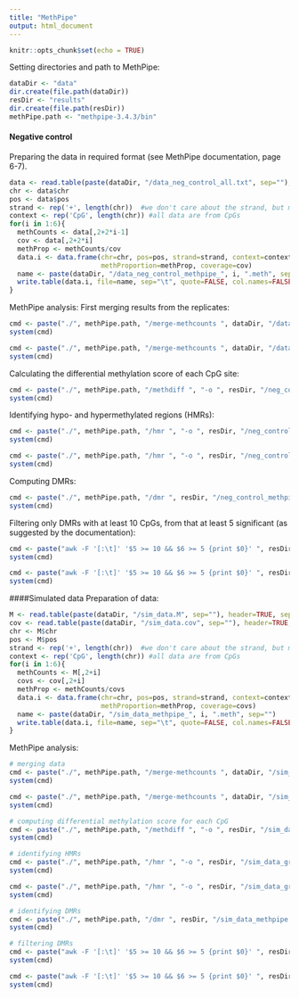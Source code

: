 ```yaml
---
title: "MethPipe"
output: html_document
---
```


```r
knitr::opts_chunk$set(echo = TRUE)
```

Setting directories and path to MethPipe:
```r
dataDir <- "data"
dir.create(file.path(dataDir))
resDir <- "results"
dir.create(file.path(resDir))
methPipe.path <- "methpipe-3.4.3/bin"
```

#### Negative control
Preparing the data in required format (see MethPipe documentation, page 6-7).
```r
data <- read.table(paste(dataDir, "/data_neg_control_all.txt", sep=""), header=TRUE, sep="\t")
chr <- data$chr
pos <- data$pos
strand <- rep('+', length(chr))  #we don't care about the strand, but methpipe requires it
context <- rep('CpG', length(chr)) #all data are from CpGs
for(i in 1:6){
  methCounts <- data[,2+2*i-1]
  cov <- data[,2+2*i]
  methProp <- methCounts/cov
  data.i <- data.frame(chr=chr, pos=pos, strand=strand, context=context,
                       methProportion=methProp, coverage=cov)
  name <- paste(dataDir, "/data_neg_control_methpipe_", i, ".meth", sep="")
  write.table(data.i, file=name, sep="\t", quote=FALSE, col.names=FALSE, row.names=FALSE)
}
```

MethPipe analysis: First merging results from the replicates:
```r
cmd <- paste("./", methPipe.path, "/merge-methcounts ", dataDir, "/data_neg_control_methpipe_1.meth ", dataDir, "/data_neg_control_methpipe_3.meth ", dataDir, "/data_neg_control_methpipe_5.meth ", "-o ", dataDir, "/data_neg_control_methpipe_grp1.meth", sep="")
system(cmd)

cmd <- paste("./", methPipe.path, "/merge-methcounts ", dataDir, "/data_neg_control_methpipe_2.meth ", dataDir, "/data_neg_control_methpipe_4.meth ", dataDir, "/data_neg_control_methpipe_6.meth ", "-o ", dataDir, "/data_neg_control_methpipe_grp1.meth", sep="")
system(cmd)
```

Calculating the differential methylation score of each CpG site:
```r
cmd <- paste("./", methPipe.path, "/methdiff ", "-o ", resDir, "/neg_control_methpipe.methdiff ", dataDir, "/data_neg_control_methpipe_grp1.meth ", dataDir, "/data_neg_control_methpipe_grp2.meth", sep="")
system(cmd)
```

Identifying hypo- and hypermethylated regions (HMRs):
```r
cmd <- paste("./", methPipe.path, "/hmr ", "-o ", resDir, "/neg_control_grp1.hmr ", dataDir, "/data_neg_control_methpipe_grp1.meth", sep="")
system(cmd)

cmd <- paste("./", methPipe.path, "/hmr ", "-o ", resDir, "/neg_control_grp2.hmr ", dataDir, "/data_neg_control_methpipe_grp2.meth", sep="")
system(cmd)
```

Computing DMRs:
```r
cmd <- paste("./", methPipe.path, "/dmr ", resDir, "/neg_control_methpipe.methdiff ", resDir, "/neg_control_grp1.hmr ", resDir, "/neg_control_grp2.hmr ", resDir, "/neg_control_methpipe_dmrs_grp1 ", resDir, "/neg_control_methpipe_dmrs_grp2", sep="")
system(cmd)
```

Filtering only DMRs with at least 10 CpGs, from that at least 5 significant (as suggested by the documentation):
```r
cmd <- paste("awk -F '[:\t]' '$5 >= 10 && $6 >= 5 {print $0}' ", resDir, "/neg_control_methpipe_dmrs_grp1 > ", resDir, "/neg_control_methpipe_dmrs_grp1.filtered", sep="")
system(cmd)

cmd <- paste("awk -F '[:\t]' '$5 >= 10 && $6 >= 5 {print $0}' ", resDir, "/neg_control_methpipe_dmrs_grp2 > ", resDir, "/neg_control_methpipe_dmrs_grp2.filtered", sep="")
system(cmd)
```

####Simulated data
Preparation of data:
```r
M <- read.table(paste(dataDir, "/sim_data.M", sep=""), header=TRUE, sep="\t")
cov <- read.table(paste(dataDir, "/sim_data.cov", sep=""), header=TRUE, sep="\t")
chr <- M$chr
pos <- M$pos
strand <- rep('+', length(chr))  #we don't care about the strand, but methpipe requires it
context <- rep('CpG', length(chr)) #all data are from CpGs
for(i in 1:6){
  methCounts <- M[,2+i]
  covs <- cov[,2+i]
  methProp <- methCounts/covs
  data.i <- data.frame(chr=chr, pos=pos, strand=strand, context=context,
                       methProportion=methProp, coverage=covs)
  name <- paste(dataDir, "/sim_data_methpipe_", i, ".meth", sep="")
  write.table(data.i, file=name, sep="\t", quote=FALSE, col.names=FALSE, row.names=FALSE)
}
```

MethPipe analysis:
```r
# merging data
cmd <- paste("./", methPipe.path, "/merge-methcounts ", dataDir, "/sim_data_methpipe_1.meth ", dataDir, "/sim_data_methpipe_2.meth ", dataDir, "/sim_data_methpipe_3.meth ", "-o ", dataDir, "/sim_data_methpipe_grp1.meth", sep="")
system(cmd)

cmd <- paste("./", methPipe.path, "/merge-methcounts ", dataDir, "/sim_data_methpipe_4.meth ", dataDir, "/sim_data_methpipe_5.meth ", dataDir, "/sim_data_methpipe_6.meth ", "-o ", dataDir, "/sim_data_methpipe_grp2.meth", sep="")
system(cmd)

# computing differential methylation score for each CpG
cmd <- paste("./", methPipe.path, "/methdiff ", "-o ", resDir, "/sim_data_methpipe.methdiff ", dataDir, "/sim_data_methpipe_grp1.meth ", dataDir, "/sim_data_methpipe_grp2.meth", sep="")
system(cmd)

# identifying HMRs
cmd <- paste("./", methPipe.path, "/hmr ", "-o ", resDir, "/sim_data_grp1.hmr ", dataDir, "/sim_data_methpipe_grp1.meth", sep="")
system(cmd)

cmd <- paste("./", methPipe.path, "/hmr ", "-o ", resDir, "/sim_data_grp2.hmr ", dataDir, "/sim_data_methpipe_grp2.meth", sep="")
system(cmd)

# identifying DMRs
cmd <- paste("./", methPipe.path, "/dmr ", resDir, "/sim_data_methpipe.methdiff ", resDir, "/sim_data_grp1.hmr ", resDir, "/sim_data_grp2.hmr ", resDir, "/sim_data_methpipe_dmrs_grp1 ", resDir, "/sim_data_methpipe_dmrs_grp2", sep="")
system(cmd)

# filtering DMRs
cmd <- paste("awk -F '[:\t]' '$5 >= 10 && $6 >= 5 {print $0}' ", resDir, "/sim_data_methpipe_dmrs_grp1 > ", resDir, "/sim_data_methpipe_dmrs_grp1.filtered", sep="")
system(cmd)

cmd <- paste("awk -F '[:\t]' '$5 >= 10 && $6 >= 5 {print $0}' ", resDir, "/sim_data_methpipe_dmrs_grp2 > ", resDir, "/sim_data_methpipe_dmrs_grp2.filtered", sep="")
system(cmd)
```